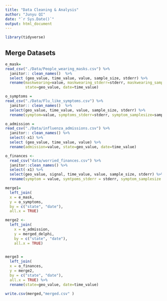 ```yaml
---
title: "Data Cleaning & Analysis"
author: "Junyu QI"
date: "`r Sys.Date()`"
output: html_document
---
```


```r
library(tidyverse)
```

## Merge Datasets

```r
e_mask=
read_csv("./Data/People_wearing_masks.csv") %>%
  janitor:: clean_names()  %>%
  select (geo_value, time_value, value, sample_size, stderr) %>%
  rename(maskwearing=value, maskwearing_stderr=stderr, maskwearing_samplesize=sample_size,
         state=geo_value, date=time_value)

o_symptoms =
read_csv("./Data/Flu_like_symptoms.csv") %>%
  janitor:: clean_names()  %>%
  select(geo_value, time_value, value, sample_size, stderr) %>%
  rename(symptom=value, symptoms_stderr=stderr, symptom_samplesize=sample_size,state=geo_value, date=time_value)

o_admission =
read_csv("./Data/influenza_admissions.csv") %>%
  janitor:: clean_names() %>%
  select(-x1) %>%
  select (geo_value, time_value, value) %>%
  rename(admission=value, state=geo_value, date=time_value) 

o_finances <-
  read_csv("data/worried_finances.csv") %>%
  janitor::clean_names() %>%
  select(-x1) %>%
  select(geo_value, signal, time_value, value, sample_size, stderr) %>%
  rename(symptom = value, symtpoms_stderr = stderr, symptom_samplesize = sample_size,     state=geo_value, date=time_value)

merge1=
  left_join(
  x = e_mask,
  y = o_symptoms,
  by = c("state", "date"),
  all.x = TRUE) 

merge2 <-
  left_join(
    x = o_admission,
    y = merged_delphi,
    by = c("state", "date"),
    all.x = TRUE)
  

merge3 =
  left_join(
  x = o_finances,
  y = merge2,
  by = c("state", "date"),
  all.x = TRUE) %>%
  rename(state=geo_value, date=time_value) 

write.csv(merged,"merged.csv" )


```
